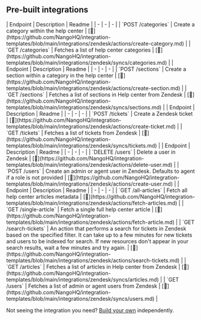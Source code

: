 
## Pre-built integrations

<AccordionGroup>


<Accordion title="Categories">
| Endpoint | Description | Readme |
| - | - | - |
| `POST /categories` | Create a category within the help center | [🔗](https://github.com/NangoHQ/integration-templates/blob/main/integrations/zendesk/actions/create-category.md) |
| `GET /categories` | Fetches a list of help center categories | [🔗](https://github.com/NangoHQ/integration-templates/blob/main/integrations/zendesk/syncs/categories.md) |
</Accordion>


<Accordion title="Sections">
| Endpoint | Description | Readme |
| - | - | - |
| `POST /sections` | Create a section within a category in the help center | [🔗](https://github.com/NangoHQ/integration-templates/blob/main/integrations/zendesk/actions/create-section.md) |
| `GET /sections` | Fetches a list of sections in Help center from Zendesk | [🔗](https://github.com/NangoHQ/integration-templates/blob/main/integrations/zendesk/syncs/sections.md) |
</Accordion>


<Accordion title="Tickets">
| Endpoint | Description | Readme |
| - | - | - |
| `POST /tickets` | Create a Zendesk ticket | [🔗](https://github.com/NangoHQ/integration-templates/blob/main/integrations/zendesk/actions/create-ticket.md) |
| `GET /tickets` | Fetches a list of tickets from Zendesk | [🔗](https://github.com/NangoHQ/integration-templates/blob/main/integrations/zendesk/syncs/tickets.md) |
</Accordion>


<Accordion title="Users">
| Endpoint | Description | Readme |
| - | - | - |
| `DELETE /users` | Delete a user in Zendesk | [🔗](https://github.com/NangoHQ/integration-templates/blob/main/integrations/zendesk/actions/delete-user.md) |
| `POST /users` | Create an admin or agent user in Zendesk. Defaults to agent if a role is not provided | [🔗](https://github.com/NangoHQ/integration-templates/blob/main/integrations/zendesk/actions/create-user.md) |
</Accordion>


<Accordion title="Others">
| Endpoint | Description | Readme |
| - | - | - |
| `GET /all-articles` | Fetch all help center articles metadata | [🔗](https://github.com/NangoHQ/integration-templates/blob/main/integrations/zendesk/actions/fetch-articles.md) |
| `GET /single-article` | Fetch a single full help center article | [🔗](https://github.com/NangoHQ/integration-templates/blob/main/integrations/zendesk/actions/fetch-article.md) |
| `GET /search-tickets` | An action that performs a search for tickets in Zendesk based on the specified filter. It can take up to a few minutes for new tickets and users to be indexed for search. If new resources don't appear in your search results, wait a few minutes and try again. | [🔗](https://github.com/NangoHQ/integration-templates/blob/main/integrations/zendesk/actions/search-tickets.md) |
| `GET /articles` | Fetches a list of articles in Help center from Zendesk | [🔗](https://github.com/NangoHQ/integration-templates/blob/main/integrations/zendesk/syncs/articles.md) |
| `GET /users` | Fetches a list of admin or agent users from Zendesk | [🔗](https://github.com/NangoHQ/integration-templates/blob/main/integrations/zendesk/syncs/users.md) |
</Accordion>

</AccordionGroup>

<Tip>Not seeing the integration you need? [Build your own](https://nango.dev/docs/guides/platform/functions) independently.</Tip>
